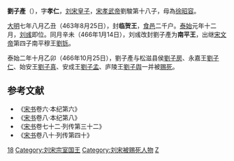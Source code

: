'''劉子產'''（{{bd|459年||466年|10月25日|catIdx=L}}），字'''孝仁'''，[[刘宋|刘宋]][[皇子|皇子]]，[[宋孝武帝|宋孝武帝]]劉駿第十八子，母為[[徐昭容|徐昭容]]。

[[大明|大明]]七年八月乙丑（463年8月25日），封'''临贺王'''，[[食邑|食邑]]二千户。[[泰始_(刘宋)|泰始]]元年十二月，[[刘彧|刘彧]]即位。同月辛未（466年1月14日），刘彧改封劉子產为'''南平王'''，出继[[宋文帝|宋文帝]]第四子南平穆王[[劉铄|劉铄]]。

泰始二年十月乙卯（466年10月25日），劉子產与松滋县侯[[劉子房|劉子房]]、永嘉王[[刘子仁_(刘宋)|劉子仁]]、始安王[[劉子真|劉子真]]、安成王[[劉子孟|劉子孟]]、庐陵王[[劉子舆|劉子舆]]一并被[[赐死|赐死]]。

==参考文献 ==
*《[[宋书|宋书]]卷六·本纪第六》
*《[[宋书|宋书]]卷八·本纪第八》
*《[[宋书|宋书]]卷七十二·列传第三十二》
*《[[宋书|宋书]]卷八十·列传第四十》

[[Category:宋孝武帝皇子|18]]
[[Category:刘宋宗室国王|Category:刘宋宗室国王]]
[[Category:刘宋被赐死人物|Category:刘宋被赐死人物]]
[[Category:刘姓|Z]]